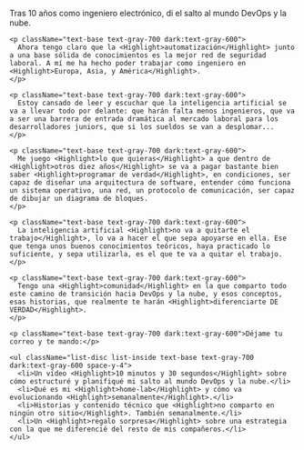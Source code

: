 
<section className="max-w-7xl mx-auto py-4 px-4 sm:px-6 lg:px-8">
  <div className="flex flex-col max-w-3xl mx-auto space-y-6 mb-6">
    <p className="text-base text-gray-700 dark:text-gray-600">
      Tras <Highlight>10 años</Highlight> como ingeniero electrónico, di el salto al mundo <Highlight>DevOps</Highlight> y la nube.
    </p>

    <p className="text-base text-gray-700 dark:text-gray-600">
      Ahora tengo claro que la <Highlight>automatización</Highlight> junto a una base sólida de conocimientos es la mejor red de seguridad laboral. A mí me ha hecho poder trabajar como ingeniero en <Highlight>Europa, Asia, y América</Highlight>.
    </p>

    <p className="text-base text-gray-700 dark:text-gray-600">
      Estoy cansado de leer y escuchar que la inteligencia artificial se va a llevar todo por delante: que harán falta menos ingenieros, que va a ser una barrera de entrada dramática al mercado laboral para los desarrolladores juniors, que si los sueldos se van a desplomar...
    </p>

    <p className="text-base text-gray-700 dark:text-gray-600">
      Me juego <Highlight>lo que quieras</Highlight> a que dentro de <Highlight>otros diez años</Highlight> se va a pagar bastante bien saber <Highlight>programar de verdad</Highlight>, en condiciones, ser capaz de diseñar una arquitectura de software, entender cómo funciona un sistema operativo, una red, un protocolo de comunicación, ser capaz de dibujar un diagrama de bloques.
    </p>

    <p className="text-base text-gray-700 dark:text-gray-600">
      La inteligencia artificial <Highlight>no va a quitarte el trabajo</Highlight>, lo va a hacer el que sepa apoyarse en ella. Ese que tenga unos buenos conocimientos teóricos, haya practicado lo suficiente, y sepa utilizarla, es el que te va a quitar el trabajo.
    </p>

    <p className="text-base text-gray-700 dark:text-gray-600">
      Tengo una <Highlight>comunidad</Highlight> en la que comparto todo este camino de transición hacia DevOps y la nube, y esos conceptos, esas historias, que realmente te harán <Highlight>diferenciarte DE VERDAD</Highlight>.
    </p>

    <p className="text-base text-gray-700 dark:text-gray-600">Déjame tu correo y te mando:</p>

    <ul className="list-disc list-inside text-base text-gray-700 dark:text-gray-600 space-y-4">
      <li>Un vídeo <Highlight>10 minutos y 30 segundos</Highlight> sobre cómo estructuré y planifiqué mi salto al mundo DevOps y la nube.</li>
      <li>Qué es mi <Highlight>home-lab</Highlight> y cómo va evolucionando <Highlight>semanalmente</Highlight>.</li>
      <li>Historias y contenido técnico que <Highlight>no comparto en ningún otro sitio</Highlight>. También semanalmente.</li>
      <li>Un <Highlight>regalo sorpresa</Highlight> sobre una estrategia con la que me diferencié del resto de mis compañeros.</li>
    </ul>

  </div>
</section>
